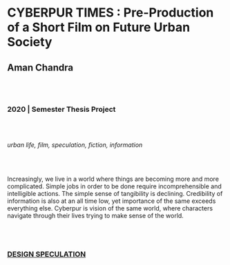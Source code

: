 # CYBERPUR TIMES : Pre-Production of a Short Film on Future Urban Society
## Aman Chandra

<br/><br/>

### 2020 | Semester Thesis Project

<br/><br/>

*urban life, film, speculation, fiction, information*

<br/><br/>

Increasingly, we live in a world where things are becoming more and more complicated. Simple jobs in order to be done require incomprehensible and intelligible actions. The simple sense of tangibility is declining. Credibility of information is also at an all time low, yet importance of the same exceeds everything else. Cyberpur is vision of the same world, where characters navigate through their lives trying to make sense of the world.

<br/><br/>

### [DESIGN SPECULATION](/research-groups/design-speculation)

